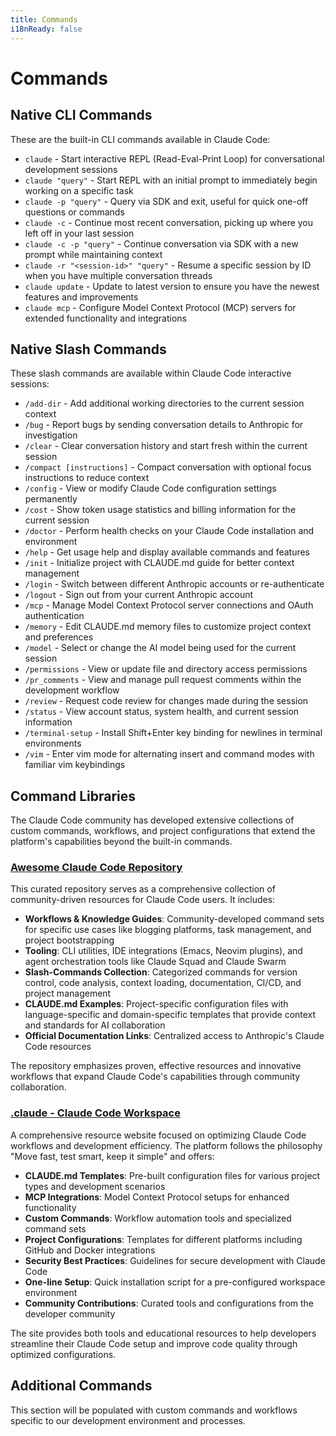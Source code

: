 ```yaml
---
title: Commands
i18nReady: false
---
```


# Commands

## Native CLI Commands

These are the built-in CLI commands available in Claude Code:

- `claude` - Start interactive REPL (Read-Eval-Print Loop) for conversational development sessions
- `claude "query"` - Start REPL with an initial prompt to immediately begin working on a specific task
- `claude -p "query"` - Query via SDK and exit, useful for quick one-off questions or commands
- `claude -c` - Continue most recent conversation, picking up where you left off in your last session
- `claude -c -p "query"` - Continue conversation via SDK with a new prompt while maintaining context
- `claude -r "<session-id>" "query"` - Resume a specific session by ID when you have multiple conversation threads
- `claude update` - Update to latest version to ensure you have the newest features and improvements
- `claude mcp` - Configure Model Context Protocol (MCP) servers for extended functionality and integrations

## Native Slash Commands

These slash commands are available within Claude Code interactive sessions:

- `/add-dir` - Add additional working directories to the current session context
- `/bug` - Report bugs by sending conversation details to Anthropic for investigation
- `/clear` - Clear conversation history and start fresh within the current session
- `/compact [instructions]` - Compact conversation with optional focus instructions to reduce context
- `/config` - View or modify Claude Code configuration settings permanently
- `/cost` - Show token usage statistics and billing information for the current session
- `/doctor` - Perform health checks on your Claude Code installation and environment
- `/help` - Get usage help and display available commands and features
- `/init` - Initialize project with CLAUDE.md guide for better context management
- `/login` - Switch between different Anthropic accounts or re-authenticate
- `/logout` - Sign out from your current Anthropic account
- `/mcp` - Manage Model Context Protocol server connections and OAuth authentication
- `/memory` - Edit CLAUDE.md memory files to customize project context and preferences
- `/model` - Select or change the AI model being used for the current session
- `/permissions` - View or update file and directory access permissions
- `/pr_comments` - View and manage pull request comments within the development workflow
- `/review` - Request code review for changes made during the session
- `/status` - View account status, system health, and current session information
- `/terminal-setup` - Install Shift+Enter key binding for newlines in terminal environments
- `/vim` - Enter vim mode for alternating insert and command modes with familiar vim keybindings

## Command Libraries

The Claude Code community has developed extensive collections of custom commands, workflows, and project configurations that extend the platform's capabilities beyond the built-in commands.

### [Awesome Claude Code Repository](https://github.com/hesreallyhim/awesome-claude-code)

This curated repository serves as a comprehensive collection of community-driven resources for Claude Code users. It includes:

- **Workflows & Knowledge Guides**: Community-developed command sets for specific use cases like blogging platforms, task management, and project bootstrapping
- **Tooling**: CLI utilities, IDE integrations (Emacs, Neovim plugins), and agent orchestration tools like Claude Squad and Claude Swarm
- **Slash-Commands Collection**: Categorized commands for version control, code analysis, context loading, documentation, CI/CD, and project management
- **CLAUDE.md Examples**: Project-specific configuration files with language-specific and domain-specific templates that provide context and standards for AI collaboration
- **Official Documentation Links**: Centralized access to Anthropic's Claude Code resources

The repository emphasizes proven, effective resources and innovative workflows that expand Claude Code's capabilities through community collaboration.

### [.claude - Claude Code Workspace](https://dotclaude.com/)

A comprehensive resource website focused on optimizing Claude Code workflows and development efficiency. The platform follows the philosophy "Move fast, test smart, keep it simple" and offers:

- **CLAUDE.md Templates**: Pre-built configuration files for various project types and development scenarios
- **MCP Integrations**: Model Context Protocol setups for enhanced functionality
- **Custom Commands**: Workflow automation tools and specialized command sets
- **Project Configurations**: Templates for different platforms including GitHub and Docker integrations
- **Security Best Practices**: Guidelines for secure development with Claude Code
- **One-line Setup**: Quick installation script for a pre-configured workspace environment
- **Community Contributions**: Curated tools and configurations from the developer community

The site provides both tools and educational resources to help developers streamline their Claude Code setup and improve code quality through optimized configurations.

## Additional Commands

This section will be populated with custom commands and workflows specific to our development environment and processes.